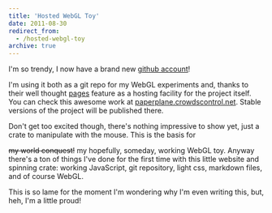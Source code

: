 ```yaml
---
title: 'Hosted WebGL Toy'
date: 2011-08-30
redirect_from:
  - /hosted-webgl-toy
archive: true
---
```


I'm so trendy, I now have a brand new
[github account](https://github.com/cloderic)!

I'm using it both as a git repo for my WebGL experiments and, thanks to their
well thought [pages](http://pages.github.com/) feature as a hosting facility for
the project itself. You can check this awesome work at
[paperplane.crowdscontrol.net](http://paperplane.crowdscontrol.net/). Stable
versions of the project will be published there.

Don't get too excited though, there's nothing impressive to show yet, just a
crate to manipulate with the mouse. This is the basis for

<span style="text-decoration: line-through;">my world conquest!</span>
my
hopefully,
someday,
working
WebGL
toy.
Anyway
there's
a
ton
of
things
I've
done
for
the
first
time
with
this
little
website
and
spinning
crate:
working
JavaScript,
git
repository,
light
css,
markdown
files,
and
of
course
WebGL.

This is so lame for the moment I'm wondering why I'm even writing this, but,
heh, I'm a little proud!
